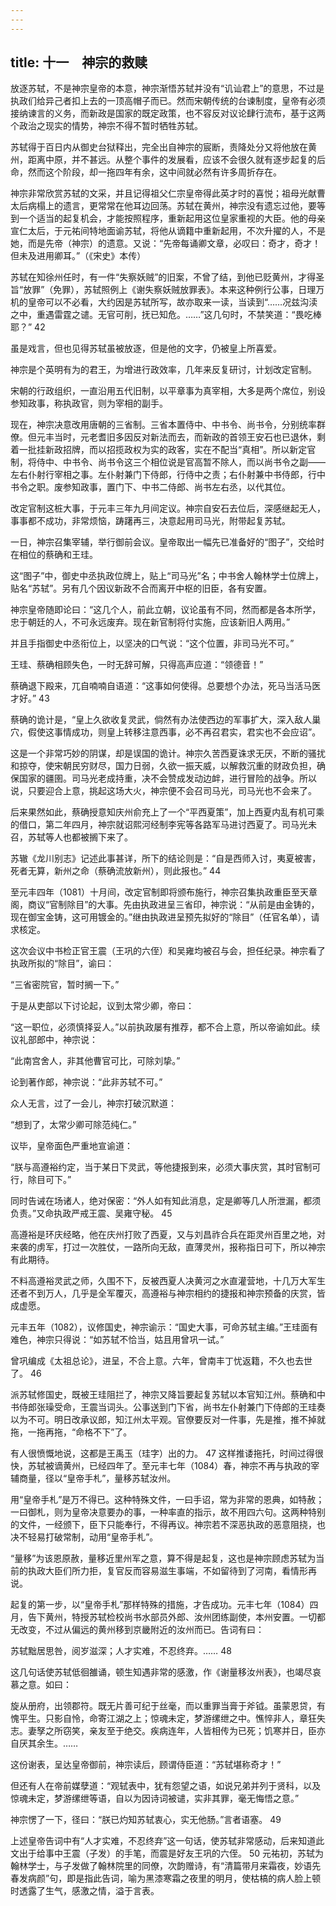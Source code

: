 ```yaml
---
---
---
```

title: 十一　神宗的救赎
---




放逐苏轼，不是神宗皇帝的本意，神宗渐悟苏轼并没有“讥讪君上”的意思，不过是执政们给异己者扣上去的一顶高帽子而已。然而宋朝传统的台谏制度，皇帝有必须接纳谏言的义务，而新政是国家的既定政策，也不容反对议论肆行流布，基于这两个政治之现实的情势，神宗不得不暂时牺牲苏轼。

苏轼得于百日内从御史台狱释出，完全出自神宗的宸断，责降处分又将他放在黄州，距离中原，并不甚远。从整个事件的发展看，应该不会很久就有逐步起复的后命，然而这个阶段，却一拖四年有余，这中间就必然有许多周折存在。

神宗非常欣赏苏轼的文采，并且记得祖父仁宗皇帝得此英才时的喜悦；祖母光献曹太后病榻上的遗言，更常常在他耳边回荡。苏轼在黄州，神宗没有遗忘过他，要等到一个适当的起复机会，才能按照程序，重新起用这位皇家重视的大臣。他的母亲宣仁太后，于元祐间特地面谕苏轼，将他从谪籍中重新起用，不次升擢的人，不是她，而是先帝（神宗）的遗意。又说：“先帝每诵卿文章，必叹曰：奇才，奇才！但未及进用卿耳。”（《宋史》本传）

苏轼在知徐州任时，有一件“失察妖贼”的旧案，不曾了结，到他已贬黄州，才得圣旨“放罪”（免罪），苏轼照例上《谢失察妖贼放罪表》。本来这种例行公事，日理万机的皇帝可以不必看，大约因是苏轼所写，故亦取来一读，当读到“……况兹沟渎之中，重遇雷霆之谴。无官可削，抚已知危。……”这几句时，不禁笑道：“畏吃棒耶？” 42

虽是戏言，但也见得苏轼虽被放逐，但是他的文字，仍被皇上所喜爱。

神宗是个英明有为的君王，为增进行政效率，几年来反复研讨，计划改定官制。

宋朝的行政组织，一直沿用五代旧制，以平章事为真宰相，大多是两个席位，别设参知政事，称执政官，则为宰相的副手。

现在，神宗决意改用唐朝的三省制。三省本置侍中、中书令、尚书令，分别统率群僚。但元丰当时，元老耆旧多因反对新法而去，而新政的首领王安石也已退休，剩着一批挂新政招牌，而以招揽政权为实的政客，实在不配当“真相”。所以新定官制，将侍中、中书令、尚书令这三个相位说是官高暂不除人，而以尚书令之副——左右仆射行宰相之事。左仆射兼门下侍郎，行侍中之责；右仆射兼中书侍郎，行中书令之职。废参知政事，置门下、中书二侍郎、尚书左右丞，以代其位。

改定官制这桩大事，于元丰三年九月间定议。神宗自安石去位后，深感继起无人，事事都不成功，非常烦恼，踌躇再三，决意起用司马光，附带起复苏轼。

一日，神宗召集宰辅，举行御前会议。皇帝取出一幅先已准备好的“图子”，交给时在相位的蔡确和王珪。

这“图子”中，御史中丞执政位牌上，贴上“司马光”名；中书舍人翰林学士位牌上，贴名“苏轼”。另有几个因议新政不合而离开中枢的旧臣，各有安置。

神宗皇帝随即论曰：“这几个人，前此立朝，议论虽有不同，然而都是各本所学，忠于朝廷的人，不可永远废弃。现在新官制将付实施，应该新旧人两用。”

并且手指御史中丞衔位上，以坚决的口气说：“这个位置，非司马光不可。”

王珪、蔡确相顾失色，一时无辞可解，只得高声应道：“领德音！”

蔡确退下殿来，兀自喃喃自语道：“这事如何使得。总要想个办法，死马当活马医才好。” 43

蔡确的诡计是，“皇上久欲收复灵武，倘然有办法使西边的军事扩大，深入敌人巢穴，假使这事情成功，则皇上转移注意西事，必不再召君实，君实也不会应诏”。

这是一个非常巧妙的阴谋，却是误国的诡计。神宗久苦西夏诛求无厌，不断的骚扰和掠夺，使宋朝民穷财尽，国力日弱，久欲一振天威，以解救沉重的财政负担，确保国家的疆圉。司马光老成持重，决不会赞成发动边衅，进行冒险的战争。所以说，只要迎合上意，挑起这场大火，神宗便不会召司马光，司马光也不会来了。

后来果然如此，蔡确授意知庆州俞充上了一个“平西夏策”，加上西夏内乱有机可乘的借口，第二年四月，神宗就诏熙河经制李宪等各路军马进讨西夏了。司马光未召，苏轼等人也都被搁下来了。

苏辙《龙川别志》记述此事甚详，所下的结论则是：“自是西师入讨，夷夏被害，死者无算，新州之命（蔡确流放新州），则此报也。” 44

至元丰四年（1081）十月间，改定官制即将颁布施行，神宗召集执政重臣至天章阁，商议“官制除目”的大事。先由执政进呈三省印，神宗说：“从前是由金铸的，现在御宝金铸，这可用镀金的。”继由执政进呈预先拟好的“除目”（任官名单），请求核定。

这次会议中书检正官王震（王巩的六侄）和吴雍均被召与会，担任纪录。神宗看了执政所拟的“除目”，谕曰：

“三省密院官，暂时搁一下。”

于是从吏部以下讨论起，议到太常少卿，帝曰：

“这一职位，必须慎择妥人。”以前执政屡有推荐，都不合上意，所以帝谕如此。续议礼部郎中，神宗说：

“此南宫舍人，非其他曹官可比，可除刘挚。”

论到著作郎，神宗说：“此非苏轼不可。”

众人无言，过了一会儿，神宗打破沉默道：

“想到了，太常少卿可除范纯仁。”

议毕，皇帝面色严重地宣谕道：

“朕与高遵裕约定，当于某日下灵武，等他捷报到来，必须大事庆赏，其时官制可行，除目可下。”

同时告诫在场诸人，绝对保密：“外人如有知此消息，定是卿等几人所泄漏，都须负责。”又命执政严戒王震、吴雍守秘。 45

高遵裕是环庆经略，他在庆州打败了西夏，又与刘昌祚合兵在距灵州百里之地，对来袭的虏军，打过一次胜仗，一路所向无敌，直薄灵州，报称指日可下，所以神宗有此期待。

不料高遵裕灵武之师，久围不下，反被西夏人决黄河之水直灌营地，十几万大军生还者不到万人，几乎是全军覆灭，高遵裕与神宗相约的捷报和神宗预备的庆赏，皆成虚愿。

元丰五年（1082），议修国史，神宗谕示：“国史大事，可命苏轼主编。”王珪面有难色，神宗只得说：“如苏轼不恰当，姑且用曾巩一试。”

曾巩编成《太祖总论》，进呈，不合上意。六年，曾南丰丁忧返籍，不久也去世了。 46

派苏轼修国史，既被王珪阻拦了，神宗又降旨要起复苏轼以本官知江州。蔡确和中书侍郎张璪受命，王震当词头。公事送到门下省，尚书左仆射兼门下侍郎的王珪奏以为不可。明日改承议郎，知江州太平观。官僚要反对一件事，先是推，推不掉就拖，一拖再拖，“命格不下”了。

有人很愤慨地说，这都是王禹玉（珪字）出的力。 47 这样推诿拖托，时间过得很快，苏轼被谪黄州，已经四年了。至元丰七年（1084）春，神宗不再与执政的宰辅商量，径以“皇帝手札”，量移苏轼汝州。

用“皇帝手札”是万不得已。这种特殊文件，一曰手诏，常为非常的恩典，如特赦；一曰御札，则为皇帝决意要办的事，一种率直的指示，故不用四六句。这两种特别的文件，一经颁下，臣下只能奉行，不得再议。神宗若不深恶执政的恶意阻挠，也决不轻易打破常制，动用“皇帝手札”。

“量移”为该恩原赦，量移近里州军之意，算不得是起复，这也是神宗顾虑苏轼为当前的执政大臣们所力拒，复官反而容易滋生事端，不如留待到了河南，看情形再说。

起复的第一步，以“皇帝手札”那样特殊的措施，才告成功。元丰七年（1084）四月，告下黄州，特授苏轼检校尚书水部员外郎、汝州团练副使，本州安置。一切都无改变，不过从偏远的黄州移到京畿附近的汝州而已。告词有曰：

苏轼黜居思咎，阅岁滋深；人才实难，不忍终弃。…… 48



这几句话使苏轼低徊雒诵，顿生知遇非常的感激，作《谢量移汝州表》，也竭尽哀慕之意。如曰：

旋从册府，出领郡符。既无片善可纪于丝毫，而以重罪当膏于斧钺。虽蒙恩贷，有愧平生。只影自怜，命寄江湖之上；惊魂未定，梦游缧绁之中。憔悴非人，章狂失志。妻孥之所窃笑，亲友至于绝交。疾病连年，人皆相传为已死；饥寒并日，臣亦自厌其余生。……



这份谢表，呈达皇帝御前，神宗读后，顾谓侍臣道：“苏轼堪称奇才！”

但还有人在帝前媒孽道：“观轼表中，犹有怨望之语，如说兄弟并列于贤科，以及惊魂未定，梦游缧绁等语，自以为因诗词被谴，实非其罪，毫无悔悟之意。”

神宗愣了一下，径曰：“朕已灼知苏轼衷心，实无他肠。”言者语塞。 49

上述皇帝告词中有“人才实难，不忍终弃”这一句话，使苏轼非常感动，后来知道此文出于给事中王震（子发）的手笔，而震是好友王巩的六侄。 50 元祐初，苏轼为翰林学士，与子发做了翰林院里的同僚，次韵赠诗，有“清篇带月来霜夜，妙语先春发病颜”句，即是指此告词，喻为黑漆寒霜之夜里的明月，使枯槁的病人脸上顿时透露了生气，感激之情，溢于言表。